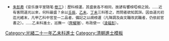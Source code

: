 {{Navbox
|name = 光緒二十一年乙未科殿試金榜
|title = [[清光緒二十一年乙未科貢士進士列表|光緒二十一年（1895年）乙未科殿試金榜]]
|titlestyle = background-color:#FFD700;
|image =
|style = width:100%;text-align:center; 
|groupstyle = text-align:center; background-color:#FFD700;
|liststyle = text-align:center;
|state = {{{state<includeonly>|collapsed</includeonly>}}}
|group1 = 第一甲<br>賜進士及第<br>共3名
|list1 = '''[[駱成驤]]''' - '''[[喻长霖|喻長霖]]''' - '''[[王龍文]]'''

|group2 = 第二甲<br>賜進士出身<br>共100名
|list2 = [[蕭榮爵]] - [[吳緯炳]] - [[凌福彭]] - [[卓孝復]] - [[傅維森]] - [[曹汝麟]] - [[林開謇]] - [[雷鎮華]] - [[張繼良]] - [[齊耀琳]]<br>[[趙炳麟]] - [[劉嘉琛]] - [[趙增琦]] - [[潘齡皋]] - [[李瑞清]] - [[劉燕翼]] - [[葉芾棠]] - [[彭樹華 (清朝)|彭樹華]] - [[陳枬|陳　枬]] - [[劉雲衢]]<br>[[胡思敬]] - [[郭燦|郭　燦]] - [[談國楫]] - [[羅長裿]] - [[謝馨|謝　馨]] - [[許受衡]] - [[朱永觀]] - [[呂鈺|呂　鈺]] - [[劉汝驥]] - [[何莘耕]]<br>[[袁緒欽]] - [[陳望林]] - [[聶延祜]] - [[吳鈞|吳　鈞]] - [[秦望瀾]] - [[蕭之葆]] - [[王焯|王　焯]] - [[興廉 (光緒進士)|興　廉]] - [[尹慶舉]] - [[李長華 (光緒乙未進士)|李長華]]<br>[[孫榮枝]] - [[李最高]] - [[戴展誠]] - [[涂福田]] - [[謝榮熙]] - [[康有为|康有爲]] - [[李國材]] - [[葛毓芝]] - [[成連增]] - [[龔心釗]]<br>[[李翰芬]] - [[吳命新]] - [[徐孝豐]] - [[于疏枚|-{于}-疏枚]] - [[寸開泰]] - [[趙鶴齡_(光緒進士)|趙鶴齡]] - [[呂傳愷]] - [[胡峻|胡　峻]] - [[趙世德 (光緒進士)|趙世德]] - [[歐家廉]]<br>[[文林 (光緒進士)|文　林]] - [[沈桐|沈　桐]] - [[趙廷珍]] - [[傅蘭泰]] - [[汪世傑]] - [[吳建讓]] - [[王迺槃]] - [[金鉽|金　鉽]] - [[張濂 (光緒乙未進士)|張　濂]] - [[劉明華 (清朝)|劉明華]]<br>[[宗室錫嘏]]-[[廖基鈺]] - [[王荃善]] - [[世榮|世　榮]] - [[胡嗣芬]] - [[李增芳]] - [[趙黻鴻]] - [[陶榮|陶　榮]] - [[孫紹宗]] - [[萬本端]]<br>[[顧壽椿]] - [[曹元弼]] - [[豐和|豐　和]] - [[李景驤]] - [[張世培]] - [[雷以動]] - [[吳鴻森 (光緒進士)|吳鴻森]] - [[安文瀾]] - [[任錫純]] - [[林玉銘]]<br>[[陳恩棨]] - [[舒鸿贻|舒鴻儀]] - [[陳翰聲]] - [[張憲文 (进士)|张宪文]] - [[黃瑞蘭]] - [[汪贊綸]] - [[楊恩元]] - [[章華|章　華]] - [[劉慶騏]] - [[馬汝驥 (光緒進士)|馬汝驥]]

|group3 = 第三甲<br>賜同進士出身<br>共190名
|list3 = [[文同書]] - [[余炳文]] - [[曹邦彥]] - [[秦錫圭]] - [[張堯燊]] - [[魏元曠]] - [[陳恩洽]] - [[范國良]] - [[曲江宴]] - [[邢維經]]<br>[[江蘊琛]] - [[黃維翰]] - [[顧光照]] - [[葛亮維]] - [[金鏡芙]] - [[白嘉澍]] - [[高祖培]] - [[李之釗]] - [[周鳳鳴 (光緒進士)|周鳳鳴]] - [[王桐蔭]]<br>[[方朝治]] - [[李步沆]] - [[曹甡孫]] - [[黎敬先]] - [[石長信]] - [[李于鍇|李-{于}-鍇]] - [[黃秉濰]] - [[楊錫霖]] - [[潤芳|潤　芳]] - [[蕭榘|蕭　榘]]<br>[[劉廷珍]] - [[黃樹棠 (光緒進士)|黃樹棠]] - [[慶隆|慶　隆]] - [[李若堃]] - [[鄭宗郇]] - [[李景祥]] - [[曠子椿]] - [[周沆|周　沆]] - [[劉蓉第]] - [[劉嘉斌]]<br>[[王繩武]] - [[高崧生]] - [[董觀瀛]] - [[蕭樹昇]] -[[宗室寶銘]]- [[崔登瀛]] - [[彭錫蕃]] - [[崔保齡]] - [[李乐善]] - [[姚晉埏]]<br>[[榮春暉]] - [[趙家蕙]] - [[呂篤|呂　篤]] - [[何業健]] - [[邱炳萱]] - [[都守仁]] - [[何重熙]] - [[貢士元]] - [[朱遠綬]] - [[王藎臣 (光緒進士)|王藎臣]]<br>[[張鍇|張　鍇]] - [[劉德全]] - [[周之麟 (光緒進士)|周之麟]] - [[林朝圻]] - [[廖鳴龍]] - [[桂福|桂　福]] - [[致善|致　善]] - [[王從禮]] - [[潘宜經]] - [[王德懋 (1859年)|王德懋]]<br>[[瑞徵|瑞　徵]] - [[張仲儒]] - [[譚廷颺]] - [[王恕 (光緒進士)|王　恕]] - [[恆善|恒　善]] - [[謝元洪]] - [[景溎|景　溎]] - [[張翰先]] - [[王鳳文]] - [[李發宜]]<br>[[徐信善]] - [[李慶霖 (光緒進士)|李慶霖]] - [[王玉相]] - [[鄒增祜]] - [[張存諧]] - [[葉祖修]] - [[曹葆珣]] - [[林振光]] - [[高如恂]] - [[朱遠繕]]<br>[[豫咸|豫　咸]] - [[劉輝 (光緒進士)|劉　輝]] - [[陳侃 (清朝)|陳　侃]] - [[迎喜|迎　喜]] - [[韓克敬]] - [[楊瑞鱣]] - [[陳楨 (光緒進士)|陳　楨]] - [[楊雲卿]] - [[愛興阿]] - [[羅經權]]<br>[[黃葆初]] - [[林清照]] - [[朱珩|朱　珩]] - [[楊道鈞]] - [[韋錦恩]] - [[劉興東]] - [[胡鑑瑩]] - [[張鳳臺]] - [[張致安]] - [[何荣烈]]<br>[[呂正斯]] - [[孔慶堮]] - [[戴光|戴　光]] - [[繼曾|繼　曾]] - [[姜良材]] - [[邢驤|邢　驤]] - [[馬如鑑]] - [[錫鐸|錫　鐸]] - [[周丙榮]] - [[陳惠愷]]<br>[[呂咸熙]] - [[凌洪才]] - [[藍鏞|藍　鏞]] - [[楊書勳]] - [[張錫鴻]] - [[楊允文]] - [[林宗奇]] - [[王桂枝]] - [[黃世澤 (光緒進士)|黃世澤]] - [[郭景象]]<br>[[張庚銘]] - [[姚炳熊]] - [[張樹楨]] - [[高暄陽]] - [[陳繼洋]] - [[吳星映]] - [[秦獻祥]] - [[汪春榜]] - [[王樹人]] - [[陳養源]]<br>[[梁士選]] - [[劉國良]] - [[林灏深]] - [[魏倬|魏　倬]] - [[張之銳]] - [[李體仁]] - [[王寶田]] - [[米穜|米　穜]] - [[張志軒]] - [[王志昂]]<br>[[張俶瀾]] - [[余際春]] - [[王曜南]] - [[孫秉衡]] - [[朱應杓]] - [[鮑俊卿]] - [[邊三益]] - [[詹愷|詹　愷]] - [[侯晉康]] - [[胡調元]]<br>[[王伊|王　伊]] - [[丁良佐]] - [[呂繼純]] - [[周捷三]] - [[張受中]] - [[康劉鍠|劉　鍠]] - [[趙炳麟]] - [[陳扆|陳　扆]] - [[石長佑]] - [[陳永昌 (光緒進士)|陳永昌]]<br>[[石寅恭]] - [[林向滋]] - [[秦紱卿]] - [[雷光甸]] - [[文俊|文　俊]] - [[吳江澂]] - [[陳模 (光緒進士)|陳　模]] - [[劉彤光]] - [[張樸|張　樸]] - [[德銳|德　銳]]<br>[[白子釗]] - [[郭兆祿]] - [[張拱辰 (光緒進士)|張拱辰]] - [[葛龍三]] - [[黃關同]] - [[羅良弼]] - [[劉林立]] - [[王熙元]] - [[步翔藻]]-[[海明 (光緒乙未科進士)|宗室海明]]

|group4 = [[知貢舉]]
|list4 = [[溥良]]（理左） - [[楊頤]]（左副）

|group5 = 主考官
|list5 = [[徐桐]]（正）（協、吏尚） - [[啟秀]]（副）（理尚） - [[李文田]]（副）（禮右） - [[唐景崇]]（副）（閣學）

|group6 = 讀卷官
|list6 = [[徐桐]]（協、吏尚） - [[李文田]]（禮右） - [[薛允升]]（刑尚） - [[徐樹銘]]（兵右） - [[廖壽恆]]（吏右） - [[汪鳴鑾]]（工左） - [[陳學棻]]（戶右） - [[壽耆]]（閣學）

|group7 = [[教習庶吉士]]
|list7 = [[李鴻藻]]（禮尚） - [[裕德]]（左都）

|belowstyle = text-align: center; background-color:#FFD700;
|below='''前一科：[[Template:光緒二十年甲午恩科殿試金榜|光緒二十年甲午恩科]]　'''·'''　後一科：[[Template:光緒二十四年戊戌科殿試金榜|光緒二十四年戊戌科]]'''<br>'''同科進士：[[Template:光緒二十一年乙未科繙譯進士金榜|光緒二十一年乙未繙譯科]]、[[Template:光緒二十一年乙未科武殿試金榜|光緒二十一年乙未武科]]'''
}}
[[Category:光緒二十一年乙未科進士]]
<noinclude>
* <small>[[朱彭寿]]《安乐康平室随笔·[[s:安樂康平室隨筆/卷3|卷三]]》：歷科榜運，其盛衰各不相同，故諺有響榜啞榜之說。……近有客問道光以來，何科最盛？余以[[Template:道光十二年壬辰恩科殿試金榜|壬辰]]、[[Template:道光十五年乙未科殿試金榜|乙未]]、[[Template:道光二十七年丁未科殿試金榜|丁未]]三科答之，而問者欲知其詳。因自道光初迄光緒末，凡甲乙科中官至一二品者，備記之以覘榜運（凡降調及由文職改武職者，仍依前官書之）。……乙未科進士，巡撫一（[[齊耀琳]]），布政使一（[[淩福彭]]）。</small>
[[Category:光緒二十一年乙未科進士| ]]
[[Category:清朝進士模板]]
</noinclude>